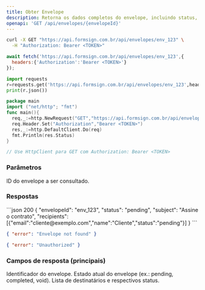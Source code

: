 ```yaml
---
title: Obter Envelope
description: Retorna os dados completos do envelope, incluindo status, datas e destinatários.
openapi: 'GET /api/envelopes/{envelopeId}'
---
```


<RequestExample>
<CodeGroup>

```bash cURL
curl -X GET "https://api.formsign.com.br/api/envelopes/env_123" \
  -H "Authorization: Bearer <TOKEN>"
```

```javascript JavaScript
await fetch('https://api.formsign.com.br/api/envelopes/env_123',{
  headers:{'Authorization':'Bearer <TOKEN>'}
});
```

```python Python
import requests
r=requests.get('https://api.formsign.com.br/api/envelopes/env_123',headers={'Authorization':'Bearer <TOKEN>'})
print(r.json())
```

```go Go
package main
import ("net/http"; "fmt")
func main(){
  req,_:=http.NewRequest("GET","https://api.formsign.com.br/api/envelopes/env_123",nil)
  req.Header.Set("Authorization","Bearer <TOKEN>")
  res,_:=http.DefaultClient.Do(req)
  fmt.Println(res.Status)
}
```

```java Java
// Use HttpClient para GET com Authorization: Bearer <TOKEN>
```

</CodeGroup>
</RequestExample>

### Parâmetros

<ParamField path="envelopeId" type="string" required>
ID do envelope a ser consultado.
</ParamField>

### Respostas

<ResponseExample>
```json 200
{
  "envelopeId": "env_123",
  "status": "pending",
  "subject": "Assine o contrato",
  "recipients": [{"email":"cliente@exemplo.com","name":"Cliente","status":"pending"}]
}
```

```json 404
{ "error": "Envelope not found" }
```

```json 401
{ "error": "Unauthorized" }
```
</ResponseExample>

### Campos de resposta (principais)

<ResponseField name="envelopeId" type="string" required>
Identificador do envelope.
</ResponseField>
<ResponseField name="status" type="string" required>
Estado atual do envelope (ex.: pending, completed, void).
</ResponseField>
<ResponseField name="recipients" type="array">
Lista de destinatários e respectivos status.
</ResponseField>
